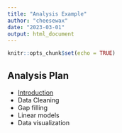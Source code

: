 ```yaml
---
title: "Analysis Example"
author: "cheesewax"
date: "2023-03-01"
output: html_document
---
```


```r
knitr::opts_chunk$set(echo = TRUE)
```

## Analysis Plan
- [Introduction](Introduction.html)
- Data Cleaning
- Gap filling
- Linear models
- Data visualization
